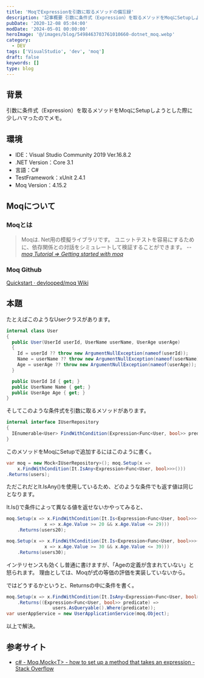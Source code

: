 ```yaml
---
title: 'MoqでExpressionを引数に取るメソッドの備忘録'
description: '記事概要 引数に条件式（Expression）を取るメソッドをMoqにSetupしようとした際に少しハマったのでメモ。'
pubDate: '2020-12-08 05:04:00'
modDate: '2024-05-01 00:00:00'
heroImage: '@/images/blog/5498463703761010660-dotnet_moq.webp'
category:
  - DEV
tags: ['VisualStudio', 'dev', 'moq']
draft: false
keywords: []
type: blog
---
```


## 背景

引数に条件式（Expression）を取るメソッドをMoqにSetupしようとした際に少しハマったのでメモ。

## 環境

- IDE：Visual Studio Community 2019 Ver.16.8.2
- .NET Version：Core 3.1
- 言語：C#
- TestFramework：xUnit 2.4.1
- Moq Version：4.15.2

## Moqについて

### Moqとは

> Moqは. Net用の模擬ライブラリです。 ユニットテストを容易にするために、依存関係との対話をシミュレートして検証することができます。 <cite>-- [moq Tutorial => Getting started with moq](https://riptutorial.com/moq)</cite>

### Moq Github

[Quickstart · devlooped/moq Wiki](https://github.com/devlooped/moq/wiki/Quickstart)

## 本題

たとえばこのようなUserクラスがあります。

```csharp
internal class User
{
  public User(UserId userId, UserName userName, UserAge userAge)
  {
    Id = userId ?? throw new ArgumentNullException(nameof(userId));
    Name = userName ?? throw new ArgumentNullException(nameof(userName));
    Age = userAge ?? throw new ArgumentNullException(nameof(userAge));
  }

  public UserId Id { get; }
  public UserName Name { get; }
  public UserAge Age { get; }
}
```

そしてこのような条件式を引数に取るメソッドがあります。

```csharp
internal interface IUserRepository
{
  IEnumerable<User> FindWithCondition(Expression<Func<User, bool>> predicate);
}
```

このメソッドをMoqにSetupで追加するにはこのように書く。

```csharp
var moq = new Mock<IUserRepository>(); moq.Setup(x =>
    x.FindWithCondition(It.IsAny<Expression<Func<User, bool>>>()))
.Returns(users);
```

ただこれだとIt.IsAny()を使用しているため、どのような条件でも返す値は同じとなります。

It.Is()で条件によって異なる値を返せないかやってみると、

```csharp
moq.Setup(x => x.FindWithCondition(It.Is<Expression<Func<User, bool>>>(
              x => x.Age.Value >= 20 && x.Age.Value <= 29)))
    .Returns(users20);

moq.Setup(x => x.FindWithCondition(It.Is<Expression<Func<User, bool>>>(
              x => x.Age.Value >= 30 && x.Age.Value <= 39)))
    .Returns(users30);
```

インテリセンスも効くし普通に書けますが、「Ageの定義が含まれていない」と怒られます。
理由としては、Moqが式の等価の評価を実装していないから。

ではどうするかというと、Returnsの中に条件を書く。

```csharp
moq.Setup(x => x.FindWithCondition(It.IsAny<Expression<Func<User, bool>>>()))
    .Returns((Expression<Func<User, bool>> predicate) =>
                 users.AsQueryable().Where(predicate));
var userAppService = new UserApplicationService(moq.Object);
```

以上で解決。

<div class='not-prose'>
	<div data-vc_mylinkbox_id='887423761'></div>
</div>

## 参考サイト

- [c# - Moq.Mock\<T\> - how to set up a method that takes an expression - Stack Overflow](https://stackoverflow.com/questions/2751935/moq-mockt-how-to-set-up-a-method-that-takes-an-expression)
